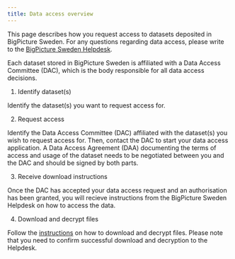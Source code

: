 ```yaml
---
title: Data access overview
---
```


This page describes how you request access to datasets deposited in BigPicture Sweden. For any questions regarding data access, please write to the [BigPicture Sweden Helpdesk](mailto:{{< var email.helpdesk >}}).

Each dataset stored in BigPicture Sweden is affiliated with a Data Access Committee (DAC), which is the body responsible for all data access decisions.

::: {.grid}

::: {.g-col-4}
1. Identify dataset(s)
:::
::: {.g-col-8}
Identify the dataset(s) you want to request access for.
:::

::: {.g-col-4}
2. Request access
:::
::: {.g-col-8}
Identify the Data Access Committee (DAC) affiliated with the dataset(s) you
wish to request access for. Then, contact the DAC to start your data access
application. A Data Access Agreement (DAA) documenting the terms of access
and usage of the dataset needs to be negotiated between you and the DAC and
should be signed by both parts.
:::

::: {.g-col-4}
3. Receive download instructions
:::
::: {.g-col-8}
Once the DAC has accepted your data access request and an authorisation has been granted, you will recieve instructions from the BigPicture Sweden Helpdesk on how to access the data.
:::

::: {.g-col-4}
4. Download and decrypt files
:::
::: {.g-col-8}
Follow the [instructions](downloading-data.qmd) on how to download and 
decrypt files. Please note that you need to confirm successful download
and decryption to the Helpdesk.
:::

:::
